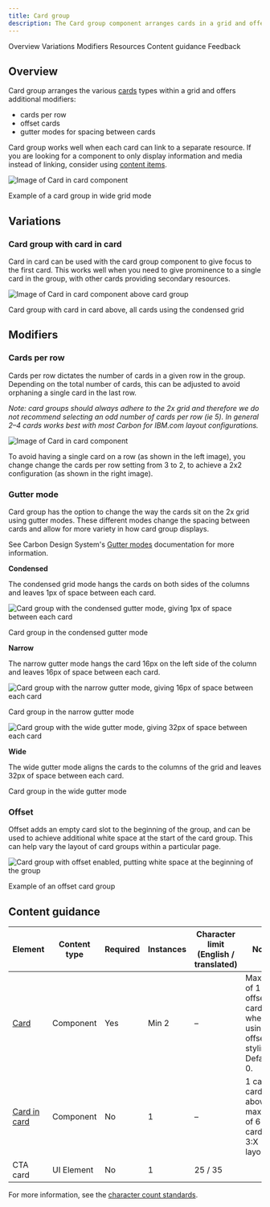 ```yaml
---
title: Card group
description: The Card group component arranges cards in a grid and offers useful features that are applied to the group as a whole.
---
```



<ComponentDescription name="Card group" type="layout" />

<AnchorLinks>

<AnchorLink>Overview</AnchorLink>
<AnchorLink>Variations</AnchorLink>
<AnchorLink>Modifiers</AnchorLink>
<AnchorLink>Resources</AnchorLink>
<AnchorLink>Content guidance</AnchorLink>
<AnchorLink>Feedback</AnchorLink>

</AnchorLinks>

## Overview

Card group arranges the various [cards](../components/cards) types within a grid and offers additional modifiers:

- cards per row
- offset cards
- gutter modes for spacing between cards

Card group works well when each card can link to a separate resource. If you are looking for a component to only display information and media instead of linking, consider using [content items](../components/content-item).

<Row>
<Column colMd={8} colLg={8}>

![Image of Card in card component](../../images/component/card-group/card-group-overview.png)

<Caption>Example of a card group in wide grid mode </Caption>

</Column>
</Row>

## Variations

### Card group with card in card

Card in card can be used with the card group component to give focus to the first card. This works well when you need to give prominence to a single card in the group, with other cards providing secondary resources.

<Row>

<Column colMd={8} colLg={8}>

![Image of Card in card component above card group](../../images/component/card-group/card-group-variations-01.png)

<Caption>
  Card group with card in card above, all cards using the condensed grid
</Caption>

</Column>

</Row>

## Modifiers

### Cards per row

Cards per row dictates the number of cards in a given row in the group. Depending on the total number of cards, this can be adjusted to avoid orphaning a single card in the last row.

_Note: card groups should always adhere to the 2x grid and therefore we do not recommend selecting an odd number of cards per row (ie 5). In general 2–4 cards works best with most Carbon for IBM.com layout configurations._

![Image of Card in card component](../../images/component/card-group/card-group-modifiers-01.png)

<Caption>
  To avoid having a single card on a row (as shown in the left image), you
  change change the cards per row setting from 3 to 2, to achieve a 2x2
  configuration (as shown in the right image).
</Caption>

### Gutter mode

Card group has the option to change the way the cards sit on the 2x grid using gutter modes. These different modes change the spacing between cards and allow for more variety in how card group displays.

See Carbon Design System's [Gutter modes](https://carbondesignsystem.com/guidelines/2x-grid/usage/#gutter-modes) documentation for more information.

**Condensed**

The condensed grid mode hangs the cards on both sides of the columns and leaves 1px of space between each card.

![Card group with the condensed gutter mode, giving 1px of space between each card](../../images/component/card-group/card-group-modifiers-02.png)

<Caption>
  Card group in the condensed gutter mode
</Caption>

**Narrow**

The narrow gutter mode hangs the card 16px on the left side of the column and leaves 16px of space between each card.

![Card group with the narrow gutter mode, giving 16px of space between each card](../../images/component/card-group/card-group-modifiers-03.png)

<Caption>
  Card group in the narrow gutter mode
</Caption>

![Card group with the wide gutter mode, giving 32px of space between each card](../../images/component/card-group/card-group-modifiers-04.png)

**Wide**

The wide gutter mode aligns the cards to the columns of the grid and leaves 32px of space between each card.

<Caption>
  Card group in the wide gutter mode
</Caption>

### Offset

Offset adds an empty card slot to the beginning of the group, and can be used to achieve additional white space at the start of the card group. This can help vary the layout of card groups within a particular page.

<Row>

<Column colMd={8} colLg={8}>

![Card group with offset enabled, putting white space at the beginning of the group](../../images/component/card-group/card-group-modifiers-05.png)

<Caption>Example of an offset card group</Caption>

</Column>

</Row>

<ResourceLinks name="Card group" type="layout" />

## Content guidance

| Element                                                                            | Content type | Required | Instances | Character limit <br/>(English / translated) | Notes                                                             |
| ---------------------------------------------------------------------------------- | ------------ | -------- | --------- | ------------------------------------------- | ----------------------------------------------------------------- |
| [Card](https://www.ibm.com/standards/carbon/components/cards#card)                 | Component    | Yes      | Min 2     | –                                           | Maximum of 1 offset card when using offset styling. Default is 0. |
| [Card in card](https://www.ibm.com/standards/carbon/components/cards#card-in-card) | Component    | No       | 1         | –                                           | 1 card in card above a maximum of 6 cards in a 3:X layout.        |
| CTA card                                                                           | UI Element   | No       | 1         | 25 / 35                                     |                                                                   |

For more information, see the [character count standards](https://www.ibm.com/standards/carbon/guidelines/content#character-count-standards).

<ComponentFooter name="Card group" type="layout" />
